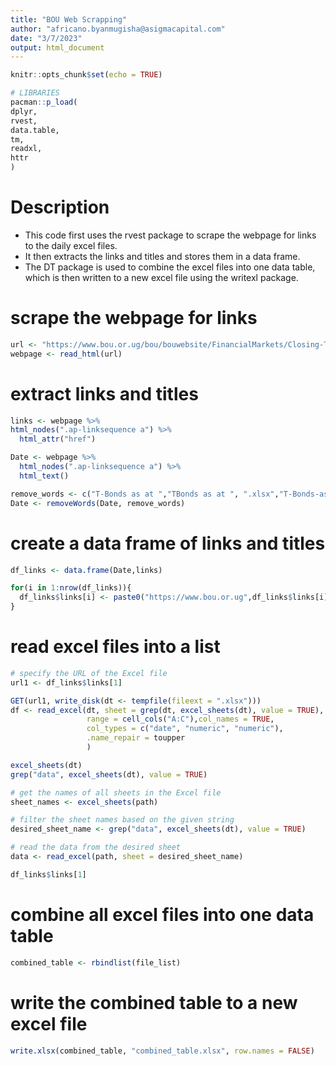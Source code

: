 ```yaml
---
title: "BOU Web Scrapping"
author: "africano.byanmugisha@asigmacapital.com"
date: "3/7/2023"
output: html_document
---
```


```r
knitr::opts_chunk$set(echo = TRUE)
```

```r
# LIBRARIES
pacman::p_load(
dplyr,
rvest,
data.table,
tm,
readxl,
httr
)
```


# Description
- This code first uses the rvest package to scrape the webpage for links to the daily excel files. 
- It then extracts the links and titles and stores them in a data frame. 
- The DT package is used to combine the excel files into one data table, which is then written to a new excel file using the writexl package.


# scrape the webpage for links
```r
url <- "https://www.bou.or.ug/bou/bouwebsite/FinancialMarkets/Closing-TBondsPrices-Yield.html"
webpage <- read_html(url)
```


# extract links and titles
```r
links <- webpage %>% 
html_nodes(".ap-linksequence a") %>%
  html_attr("href")

Date <- webpage %>%
  html_nodes(".ap-linksequence a") %>%
  html_text()

remove_words <- c("T-Bonds as at ","TBonds as at ", ".xlsx","T-Bonds-as-at-","Bonds-as-at-")
Date <- removeWords(Date, remove_words)

```


# create a data frame of links and titles
```r

df_links <- data.frame(Date,links)

for(i in 1:nrow(df_links)){
  df_links$links[i] <- paste0("https://www.bou.or.ug",df_links$links[i])
}
```


# read excel files into a list
```r

# specify the URL of the Excel file
url1 <- df_links$links[1]

GET(url1, write_disk(dt <- tempfile(fileext = ".xlsx")))
df <- read_excel(dt, sheet = grep(dt, excel_sheets(dt), value = TRUE),
                 range = cell_cols("A:C"),col_names = TRUE, 
                 col_types = c("date", "numeric", "numeric"),
                 .name_repair = toupper
                 )

excel_sheets(dt)
grep("data", excel_sheets(dt), value = TRUE)

# get the names of all sheets in the Excel file
sheet_names <- excel_sheets(path)

# filter the sheet names based on the given string
desired_sheet_name <- grep("data", excel_sheets(dt), value = TRUE)

# read the data from the desired sheet
data <- read_excel(path, sheet = desired_sheet_name)

df_links$links[1]

```


# combine all excel files into one data table
```r
combined_table <- rbindlist(file_list)
```


# write the combined table to a new excel file
```r
write.xlsx(combined_table, "combined_table.xlsx", row.names = FALSE)
```



